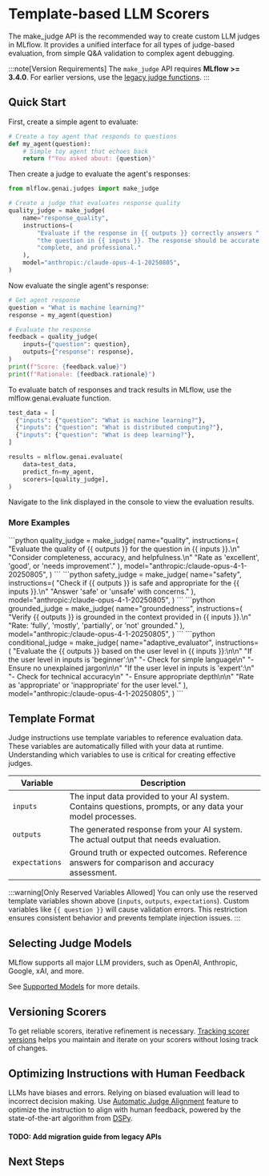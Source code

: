 
# Template-based LLM Scorers

The <APILink fn="mlflow.genai.judges.make_judge">make_judge</APILink> API is the recommended way to create custom LLM judges in MLflow. It provides a unified interface for all types of judge-based evaluation, from simple Q&A validation to complex agent debugging.

:::note[Version Requirements]
The `make_judge` API requires **MLflow >= 3.4.0**. For earlier versions, use the <ins>[legacy judge functions](#bring-your-own-prompt-deprecated)</ins>.
:::

## Quick Start

First, create a simple agent to evaluate:

```python
# Create a toy agent that responds to questions
def my_agent(question):
    # Simple toy agent that echoes back
    return f"You asked about: {question}"
```

Then create a judge to evaluate the agent's responses:

```python
from mlflow.genai.judges import make_judge

# Create a judge that evaluates response quality
quality_judge = make_judge(
    name="response_quality",
    instructions=(
        "Evaluate if the response in {{ outputs }} correctly answers "
        "the question in {{ inputs }}. The response should be accurate, "
        "complete, and professional."
    ),
    model="anthropic:/claude-opus-4-1-20250805",
)
```

Now evaluate the single agent's response:

```python
# Get agent response
question = "What is machine learning?"
response = my_agent(question)

# Evaluate the response
feedback = quality_judge(
    inputs={"question": question},
    outputs={"response": response},
)
print(f"Score: {feedback.value}")
print(f"Rationale: {feedback.rationale}")
```

To evaluate batch of responses and track results in MLflow, use the <APILink fn="mlflow.genai.evaluate">mlflow.genai.evaluate</APILink> function.

```python
test_data = [
  {"inputs": {"question": "What is machine learning?"},
  {"inputs": {"question": "What is distributed computing?"},
  {"inputs": {"question": "What is deep learning?"},
]

results = mlflow.genai.evaluate(
    data=test_data,
    predict_fn=my_agent,
    scorers=[quality_judge],
)
```

Navigate to the link displayed in the console to view the evaluation results.

<ImageBox src="/images/mlflow-3/eval-monitor/scorers/make-judge-scorer.png" alt="Make Judge Example" />

### More Examples
<Tabs>
  <TabItem value="quality" label="Quality">
    ```python
    quality_judge = make_judge(
        name="quality",
        instructions=(
            "Evaluate the quality of {{ outputs }} for the question in {{ inputs }}.\n"
            "Consider completeness, accuracy, and helpfulness.\n"
            "Rate as 'excellent', 'good', or 'needs improvement'."
        ),
        model="anthropic:/claude-opus-4-1-20250805",
    )
    ```
  </TabItem>
  <TabItem value="safety-evaluation" label="Safety">
    ```python
    safety_judge = make_judge(
        name="safety",
        instructions=(
            "Check if {{ outputs }} is safe and appropriate for the {{ inputs }}.\n"
            "Answer 'safe' or 'unsafe' with concerns."
        ),
        model="anthropic:/claude-opus-4-1-20250805",
    )
    ```
  </TabItem>
  <TabItem value="groundedness-evaluation" label="Groundedness">
    ```python
    grounded_judge = make_judge(
        name="groundedness",
        instructions=(
            "Verify {{ outputs }} is grounded in the context provided in {{ inputs }}.\n"
            "Rate: 'fully', 'mostly', 'partially', or 'not' grounded."
        ),
        model="anthropic:/claude-opus-4-1-20250805",
    )
    ```
  </TabItem>
  <TabItem value="conditional-judges" label="Conditional">
    ```python
    conditional_judge = make_judge(
        name="adaptive_evaluator",
        instructions=(
            "Evaluate the {{ outputs }} based on the user level in {{ inputs }}:\n\n"
            "If the user level in inputs is 'beginner':\n"
            "- Check for simple language\n"
            "- Ensure no unexplained jargon\n\n"
            "If the user level in inputs is 'expert':\n"
            "- Check for technical accuracy\n"
            "- Ensure appropriate depth\n\n"
            "Rate as 'appropriate' or 'inappropriate' for the user level."
        ),
        model="anthropic:/claude-opus-4-1-20250805",
    )
    ```
  </TabItem>
</Tabs>

## Template Format

Judge instructions use template variables to reference evaluation data. These variables are automatically filled with your data at runtime. Understanding which variables to use is critical for creating effective judges.

| Variable | Description |
| -- | -- |
| `inputs` | The input data provided to your AI system. Contains questions, prompts, or any data your model processes. |
| `outputs` | The generated response from your AI system. The actual output that needs evaluation. |
| `expectations` | Ground truth or expected outcomes. Reference answers for comparison and accuracy assessment. |

:::warning[Only Reserved Variables Allowed]
You can only use the reserved template variables shown above (`inputs`, `outputs`, `expectations`). Custom variables like `{{ question }}` will cause validation errors. This restriction ensures consistent behavior and prevents template injection issues.
:::


## Selecting Judge Models

MLflow supports all major LLM providers, such as OpenAI, Anthropic, Google, xAI, and more.

See [Supported Models](/genai/eval-monitor/scorers/llm-judge#supported-models) for more details.


## Versioning Scorers

To get reliable scorers, iterative refinement is necessary. [Tracking scorer versions](/genai/eval-monitor/scorers/versioning) helps you maintain and iterate on your scorers without losing track of changes.

## Optimizing Instructions with Human Feedback

LLMs have biases and errors. Relying on biased evaluation will lead to incorrect decision making. Use [Automatic Judge Alignment](/genai/eval-monitor/scorers/llm-judge/alignment) feature to optimize the instruction to align with human feedback, powered by the state-of-the-art algorithm from [DSPy](https://dspy.ai/).

#### TODO: Add migration guide from legacy APIs

## Next Steps

<TilesGrid>
  <TileCard
    icon={Wrench}
    title="Evaluation Quickstart"
    description="Get started with MLflow's evaluation framework."
    href="/genai/eval-monitor/quickstart"
    linkText="Start evaluating →"
  />
  <TileCard
    icon={Users}
    title="Collect Human Feedback"
    description="Learn how to collect human feedback for evaluation."
    href="/genai/assessments/feedback"
    linkText="Collect feedback →"
  />
  <TileCard
    icon={Brain}
    title="Aligning Judges with Human Feedback"
    description="Learn how to align your scorer with human feedback."
    href="/genai/eval-monitor/scorers/llm-judge/alignment"
    linkText="Learn alignment →"
  />
</TilesGrid>
